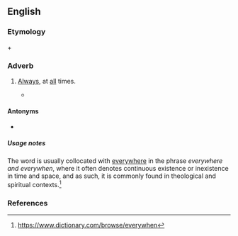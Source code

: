==English==

===Etymology===
{{m|en|every}} + {{m|en|when}}

===Adverb===
{{en-adv|-}}

# {{lb|en|rare}} [[always|Always]], at [[all]] times.
#* {{quote-book|en|year=1843|author=[[w:Thomas_Carlyle|Thomas Carlyle]]|title=[[:w:Past and Present (book)|Past and Present]]|section=book 3, ch. VIII, ''Unworking Aristocracy''|passage=Everywhere and '''everywhen''' a man has to ‘''pay'' with his life;’ to do his work, as a soldier does, at the expense of life.}}

====Antonyms====
* {{l|en|never}}

===== Usage notes =====
The word is usually collocated with [[everywhere]] in the phrase ''everywhere and everywhen'', where it often denotes continuous existence or inexistence in time and space, and as such, it is commonly found in theological and spiritual contexts.<ref>https://www.dictionary.com/browse/everywhen</ref>

===References===
<references/>